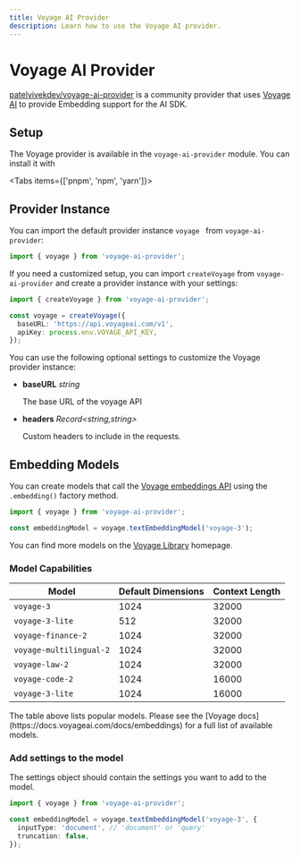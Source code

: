 ```yaml
---
title: Voyage AI Provider
description: Learn how to use the Voyage AI provider.
---
```


# Voyage AI Provider

[patelvivekdev/voyage-ai-provider](https://github.com/patelvivekdev/voyageai-ai-provider) is a community provider that uses [Voyage AI](https://www.voyageai.com) to provide Embedding support for the AI SDK.

## Setup

The Voyage provider is available in the `voyage-ai-provider` module. You can install it with

<Tabs items={['pnpm', 'npm', 'yarn']}>
  <Tab>
    <Snippet text="pnpm add voyage-ai-provider" dark />
  </Tab>
  <Tab>
    <Snippet text="npm install voyage-ai-provider" dark />
  </Tab>
  <Tab>
    <Snippet text="yarn add voyage-ai-provider" dark />
  </Tab>
</Tabs>

## Provider Instance

You can import the default provider instance `voyage ` from `voyage-ai-provider`:

```ts
import { voyage } from 'voyage-ai-provider';
```

If you need a customized setup, you can import `createVoyage` from `voyage-ai-provider` and create a provider instance with your settings:

```ts
import { createVoyage } from 'voyage-ai-provider';

const voyage = createVoyage({
  baseURL: 'https://api.voyageai.com/v1',
  apiKey: process.env.VOYAGE_API_KEY,
});
```

You can use the following optional settings to customize the Voyage provider instance:

- **baseURL** _string_

  The base URL of the voyage API

- **headers** _Record&lt;string,string&gt;_

  Custom headers to include in the requests.

## Embedding Models

You can create models that call the [Voyage embeddings API](https://docs.voyageai.com/reference/embeddings-api)
using the `.embedding()` factory method.

```ts
import { voyage } from 'voyage-ai-provider';

const embeddingModel = voyage.textEmbeddingModel('voyage-3');
```

You can find more models on the [Voyage Library](https://docs.voyageai.com/docs/embeddings) homepage.

### Model Capabilities

| Model                   | Default Dimensions | Context Length |
| ----------------------- | ------------------ | -------------- |
| `voyage-3`              | 1024               | 32000          |
| `voyage-3-lite`         | 512                | 32000          |
| `voyage-finance-2`      | 1024               | 32000          |
| `voyage-multilingual-2` | 1024               | 32000          |
| `voyage-law-2`          | 1024               | 32000          |
| `voyage-code-2`         | 1024               | 16000          |
| `voyage-3-lite`         | 1024               | 16000          |

<Note>
  The table above lists popular models. Please see the [Voyage
  docs](https://docs.voyageai.com/docs/embeddings) for a full list of available
  models.
</Note>

### Add settings to the model

The settings object should contain the settings you want to add to the model.

```ts
import { voyage } from 'voyage-ai-provider';

const embeddingModel = voyage.textEmbeddingModel('voyage-3', {
  inputType: 'document', // 'document' or 'query'
  truncation: false,
});
```

